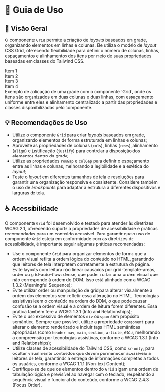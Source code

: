 
<Meta title="Componentes/Grid/Guia de Uso" />

# 🧭  Guia de Uso

## 📘 Visão Geral

O componente `Grid` permite a criação de *layouts* baseados em grade, organizando elementos em linhas e colunas. Ele utiliza o modelo de *layout* CSS Grid, oferecendo flexibilidade para definir o número de colunas, linhas, espaçamentos e alinhamentos dos itens por meio de suas propriedades baseadas em classes do Tailwind CSS.

<Flex align="items-center" justify="justify-center" direction="flex-col">
  <Grid cols="grid-cols-2" rows="grid-rows-2" rowGap="gap-y-sm" colGap="gap-x-sm" justifyItems="justify-items-center" align="items-center" className="max-w-164 w-full">
    <div className="bg-primary p-lg rounded-lg w-full text-center">
      <Text className="!text-typography-inverted" weight="font-semibold">Item 1</Text>
    </div>
    <div className="bg-primary p-lg rounded-lg w-full text-center">
      <Text className="!text-typography-inverted" weight="font-semibold">Item 2</Text>
    </div>
    <div className="bg-primary p-lg rounded-lg w-full text-center">
      <Text className="!text-typography-inverted" weight="font-semibold">Item 3</Text>
    </div>
    <div className="bg-primary p-lg rounded-lg w-full text-center">
      <Text className="!text-typography-inverted" weight="font-semibold">Item 4</Text>
    </div>
  </Grid>
  <Text className="!mb-0">Exemplo de aplicação de uma grade com o componente `Grid`, onde os itens são organizados em duas colunas e duas linhas, com espaçamento uniforme entre eles e alinhamento centralizado a partir das propriedades e classes disponibilizadas pelo componente.</Text>
</Flex>

## 💡 Recomendações de Uso

- Utilize o componente `Grid` para criar *layouts* baseados em grade, organizando elementos de forma estruturada em linhas e colunas;
- Aproveite as propriedades de colunas (`cols`), linhas (`rows`), alinhamento (`align`) e justificação (`justify`) para controlar a disposição dos elementos dentro da grade;
- Utilize as propriedades `rowGap` e `colGap` para definir o espaçamento entre as linhas e colunas, melhorando a legibilidade e a estética do *layout*;	
- Teste o *layout* em diferentes tamanhos de tela e resoluções para garantir uma organização responsiva e consistente. Considere também o uso de *breakpoints* para adaptar a estrutura a diferentes dispositivos e larguras de tela.

## ♿ Acessibilidade

O componente `Grid` foi desenvolvido e testado para atender às diretrizes WCAG 2.1, oferecendo suporte a propriedades de acessibilidade e práticas recomendadas para um conteúdo acessível. Para garantir que o uso do componente `Grid` esteja em conformidade com as diretrizes de acessibilidade, é importante seguir algumas práticas recomendadas:

- Use o componente `Grid` para organizar elementos de forma que a ordem visual reflita a ordem lógica do conteúdo no HTML, garantindo que leitores de tela interpretem corretamente a estrutura da página. Evite layouts com leitura não linear causados por grid-template-areas, order ou grid-auto-flow: dense, que podem criar uma ordem visual que não corresponde à ordem do DOM. Isso está alinhado com a <Link className="sb-unstyled text-sm" href="https://www.w3.org/WAI/WCAG21/Understanding/meaningful-sequence.html" target="_blank">WCAG 1.3.2 (Meaningful Sequence)</Link>;
- Evite utilizar order ou manipulação de grid para alterar visualmente a ordem dos elementos sem refletir essa alteração no HTML. Tecnologias assistivas leem o conteúdo na ordem do DOM, o que pode causar confusão se a ordem visual e a ordem de leitura forem diferentes. Essa prática também fere a <Link className="sb-unstyled text-sm" href="https://www.w3.org/WAI/WCAG21/Understanding/info-and-relationships.html" target="_blank">WCAG 1.3.1 (Info and Relationships)</Link>;
- Evite o uso excessivo de elementos `div` ou `span` sem propósito semântico. Sempre que possível, utilize a propriedade `component` para alterar o elemento renderizado e incluir tags HTML semânticas apropriadas (como `header`, `nav`, `main`, `section`, `article`, etc.), melhorando a compreensão por tecnologias assistivas, conforme a <Link className="sb-unstyled text-sm" href="https://www.w3.org/WAI/WCAG21/Understanding/info-and-relationships.html" target="_blank">WCAG 1.3.1 (Info and Relationships)</Link>;
- Utilize classes de acessibilidade do Tailwind CSS, como `sr-only`, para ocultar visualmente conteúdos que devem permanecer acessíveis a leitores de tela, garantindo a entrega de informações completas a todos os usuários, conforme a <Link className="sb-unstyled text-sm" href="https://www.w3.org/WAI/WCAG21/Understanding/non-text-content.html" target="_blank">WCAG 1.1.1 (Non-text Content)</Link>;
- Certifique-se de que os elementos dentro do `Grid` sigam uma ordem de tabulação lógica e previsível ao navegar com o teclado, respeitando a sequência visual e funcional do conteúdo, conforme a <Link className="sb-unstyled text-sm" href="https://www.w3.org/WAI/WCAG21/Understanding/focus-order.html" target="_blank">WCAG 2.4.3 (Focus Order)</Link>.